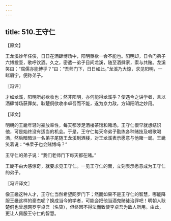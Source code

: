 ```yaml
---
---
---
```

title: 510.王守仁
---



【原文】

王龙溪妙年任侠，日日在酒肆博场中，阳明亟欲一会不能也。阳明却，日令门弟子六博投壶，歌呼饮酒。久之，密遣一弟子目间龙溪，随至酒肆家，索与共赌。龙溪笑曰：“腐儒亦能博乎？”曰：“吾师门下，日日如此。”龙溪乃大惊，求见阳明，一睹眉宇，便称弟子。

〖冯评〗

才如龙溪，阳明所必欲收也；然非阳明，亦何能得龙溪乎？使遇今之讲学者，且以酒肆博场获罪矣。耿楚侗欲收李卓吾而不能，遂为京力敌，方知阳明之妙用。

【译文】

明朝的王畿年轻时豪放率性，每天都涉足酒楼茶馆和赌场。王守仁很早就想结识他，可是始终没有适当的机会。于是，王守仁每天命弟子勤练各种赌技及唱歌喝酒，然后暗暗派一名弟子尾随王龙溪到酒楼，对王龙溪表示愿意与他赌一局。王畿笑着说：“书呆子也会赌博吗？”

王守仁的弟子说：“我们老师门下每天都在赌。”

王畿不由大感惊奇，就要求见王守仁。一见王守仁的面，立刻表示愿意成为王守仁的弟子。

〖冯评译文〗

像王畿这种人才，王守仁当然希望网罗门下；然而如果不是王守仁的智慧，哪能降服王畿这样的豪杰呢？换成当今的学者，可能会把他当酒鬼赌徒治罪吧！明朝人耿楚侗也曾想网罗李卓吾（名贽），但终因不得法而致使李卓吾为敌人所用。由此，更让人佩服王守仁的智慧。
